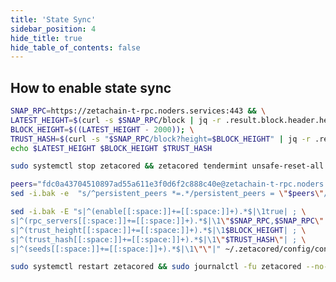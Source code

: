 ```yaml
---
title: 'State Sync'
sidebar_position: 4
hide_title: true
hide_table_of_contents: false
---
```



<PageTitle
  iconUrl="img/zetachain-icon.svg"
  title="Zetachain State Sync"
  chainId="athens_7001-1"
  version="v30.0.0"
/>

## How to enable state sync

```bash
SNAP_RPC=https://zetachain-t-rpc.noders.services:443 && \
LATEST_HEIGHT=$(curl -s $SNAP_RPC/block | jq -r .result.block.header.height); \
BLOCK_HEIGHT=$((LATEST_HEIGHT - 2000)); \
TRUST_HASH=$(curl -s "$SNAP_RPC/block?height=$BLOCK_HEIGHT" | jq -r .result.block_id.hash) && \
echo $LATEST_HEIGHT $BLOCK_HEIGHT $TRUST_HASH
```

```bash
sudo systemctl stop zetacored && zetacored tendermint unsafe-reset-all --home ~/.zetacored --keep-addr-book
```

```bash
peers="fdc0a43704510897ad55a611e3f0d6f2c888c40e@zetachain-t-rpc.noders.services:22556"
sed -i.bak -e  "s/^persistent_peers *=.*/persistent_peers = \"$peers\"/" ~/.zetacored/config/config.toml
```

```bash
sed -i.bak -E "s|^(enable[[:space:]]+=[[:space:]]+).*$|\1true| ; \
s|^(rpc_servers[[:space:]]+=[[:space:]]+).*$|\1\"$SNAP_RPC,$SNAP_RPC\"| ; \
s|^(trust_height[[:space:]]+=[[:space:]]+).*$|\1$BLOCK_HEIGHT| ; \
s|^(trust_hash[[:space:]]+=[[:space:]]+).*$|\1\"$TRUST_HASH\"| ; \
s|^(seeds[[:space:]]+=[[:space:]]+).*$|\1\"\"|" ~/.zetacored/config/config.toml
```

```bash
sudo systemctl restart zetacored && sudo journalctl -fu zetacored --no-hostname -o cat
```
